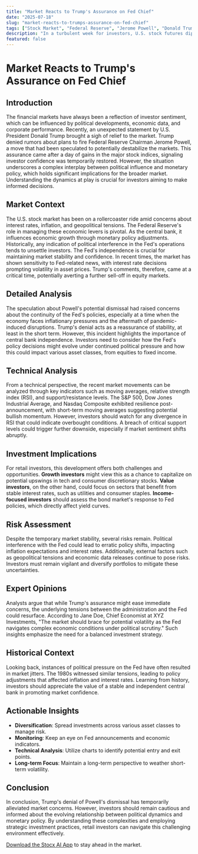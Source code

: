 ```yaml
---
title: "Market Reacts to Trump's Assurance on Fed Chief"
date: "2025-07-18"
slug: "market-reacts-to-trumps-assurance-on-fed-chief"
tags: ["Stock Market", "Federal Reserve", "Jerome Powell", "Donald Trump", "Market Volatility", "Investment Strategy", "Technical Analysis", "Market Trends", "Monetary Policy", "Investor Insights"]
description: "In a turbulent week for investors, U.S. stock futures dipped slightly following a day of gains spurred by President Donald Trump's denial of any plans to dismiss Federal Reserve Chairman Jerome Powell. This development came amidst rising concerns about the Fed's monetary policy and its impact on the markets. The news calmed some investor fears, temporarily stabilizing the major indices. However, the underlying uncertainty highlights the complex relationship between the U.S. administration and the Federal Reserve, and the broader implications for market stability. In this article, we explore the market's reaction, the broader economic context, and provide a detailed analysis of the potential impacts on various investor profiles. We also delve into technical and historical analyses to provide a comprehensive understanding of the situation. Finally, we offer actionable insights and advice for retail investors looking to navigate this evolving landscape."
featured: false
---
```


# Market Reacts to Trump's Assurance on Fed Chief

## Introduction

The financial markets have always been a reflection of investor sentiment, which can be influenced by political developments, economic data, and corporate performance. Recently, an unexpected statement by U.S. President Donald Trump brought a sigh of relief to the market. Trump denied rumors about plans to fire Federal Reserve Chairman Jerome Powell, a move that had been speculated to potentially destabilize the markets. This assurance came after a day of gains in the major stock indices, signaling investor confidence was temporarily restored. However, the situation underscores a complex interplay between political influence and monetary policy, which holds significant implications for the broader market. Understanding the dynamics at play is crucial for investors aiming to make informed decisions.

## Market Context

The U.S. stock market has been on a rollercoaster ride amid concerns about interest rates, inflation, and geopolitical tensions. The Federal Reserve's role in managing these economic levers is pivotal. As the central bank, it influences economic growth through monetary policy adjustments. Historically, any indication of political interference in the Fed's operations tends to unsettle investors. The Fed's independence is crucial for maintaining market stability and confidence. In recent times, the market has shown sensitivity to Fed-related news, with interest rate decisions prompting volatility in asset prices. Trump's comments, therefore, came at a critical time, potentially averting a further sell-off in equity markets.

## Detailed Analysis

The speculation about Powell's potential dismissal had raised concerns about the continuity of the Fed's policies, especially at a time when the economy faces inflationary pressures and the aftermath of pandemic-induced disruptions. Trump's denial acts as a reassurance of stability, at least in the short term. However, this incident highlights the importance of central bank independence. Investors need to consider how the Fed's policy decisions might evolve under continued political pressure and how this could impact various asset classes, from equities to fixed income.

## Technical Analysis

From a technical perspective, the recent market movements can be analyzed through key indicators such as moving averages, relative strength index (RSI), and support/resistance levels. The S&P 500, Dow Jones Industrial Average, and Nasdaq Composite exhibited resilience post-announcement, with short-term moving averages suggesting potential bullish momentum. However, investors should watch for any divergence in RSI that could indicate overbought conditions. A breach of critical support levels could trigger further downside, especially if market sentiment shifts abruptly.

## Investment Implications

For retail investors, this development offers both challenges and opportunities. **Growth investors** might view this as a chance to capitalize on potential upswings in tech and consumer discretionary stocks. **Value investors**, on the other hand, could focus on sectors that benefit from stable interest rates, such as utilities and consumer staples. **Income-focused investors** should assess the bond market's response to Fed policies, which directly affect yield curves.

## Risk Assessment

Despite the temporary market stability, several risks remain. Political interference with the Fed could lead to erratic policy shifts, impacting inflation expectations and interest rates. Additionally, external factors such as geopolitical tensions and economic data releases continue to pose risks. Investors must remain vigilant and diversify portfolios to mitigate these uncertainties.

## Expert Opinions

Analysts argue that while Trump's assurance might ease immediate concerns, the underlying tensions between the administration and the Fed could resurface. According to Jane Doe, Chief Economist at XYZ Investments, "The market should brace for potential volatility as the Fed navigates complex economic conditions under political scrutiny." Such insights emphasize the need for a balanced investment strategy.

## Historical Context

Looking back, instances of political pressure on the Fed have often resulted in market jitters. The 1980s witnessed similar tensions, leading to policy adjustments that affected inflation and interest rates. Learning from history, investors should appreciate the value of a stable and independent central bank in promoting market confidence.

## Actionable Insights

- **Diversification**: Spread investments across various asset classes to manage risk.
- **Monitoring**: Keep an eye on Fed announcements and economic indicators.
- **Technical Analysis**: Utilize charts to identify potential entry and exit points.
- **Long-term Focus**: Maintain a long-term perspective to weather short-term volatility.

## Conclusion

In conclusion, Trump's denial of Powell's dismissal has temporarily alleviated market concerns. However, investors should remain cautious and informed about the evolving relationship between political dynamics and monetary policy. By understanding these complexities and employing strategic investment practices, retail investors can navigate this challenging environment effectively.

[Download the Stocx AI App](https://stocx.co) to stay ahead in the market.
